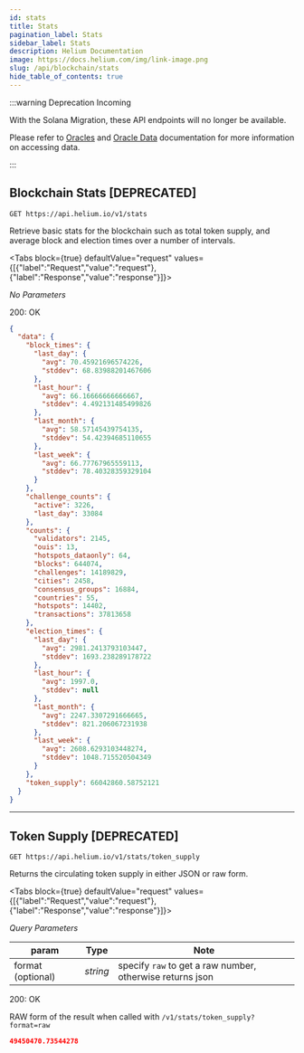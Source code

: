 ```yaml
---
id: stats
title: Stats
pagination_label: Stats
sidebar_label: Stats
description: Helium Documentation
image: https://docs.helium.com/img/link-image.png
slug: /api/blockchain/stats
hide_table_of_contents: true
---
```



:::warning Deprecation Incoming

With the Solana Migration, these API endpoints will no longer be available.

Please refer to [Oracles](/oracles) and [Oracle Data](/oracles/oracle-data) documentation for more
information on accessing data.

:::

## Blockchain Stats [DEPRECATED]

```
GET https://api.helium.io/v1/stats
```

Retrieve basic stats for the blockchain such as total token supply, and average block and election
times over a number of intervals.

<Tabs
  block={true}
  defaultValue="request"
  values={[{"label":"Request","value":"request"},{"label":"Response","value":"response"}]}>
<TabItem value="request">

_No Parameters_

</TabItem>
<TabItem value="response">

200: OK

```json
{
  "data": {
    "block_times": {
      "last_day": {
        "avg": 70.45921696574226,
        "stddev": 68.83988201467606
      },
      "last_hour": {
        "avg": 66.16666666666667,
        "stddev": 4.492131485499826
      },
      "last_month": {
        "avg": 58.57145439754135,
        "stddev": 54.42394685110655
      },
      "last_week": {
        "avg": 66.77767965559113,
        "stddev": 78.40328359329104
      }
    },
    "challenge_counts": {
      "active": 3226,
      "last_day": 33084
    },
    "counts": {
      "validators": 2145,
      "ouis": 13,
      "hotspots_dataonly": 64,
      "blocks": 644074,
      "challenges": 14189829,
      "cities": 2458,
      "consensus_groups": 16884,
      "countries": 55,
      "hotspots": 14402,
      "transactions": 37813658
    },
    "election_times": {
      "last_day": {
        "avg": 2981.2413793103447,
        "stddev": 1693.238289178722
      },
      "last_hour": {
        "avg": 1997.0,
        "stddev": null
      },
      "last_month": {
        "avg": 2247.3307291666665,
        "stddev": 821.206067231938
      },
      "last_week": {
        "avg": 2608.6293103448274,
        "stddev": 1048.715520504349
      }
    },
    "token_supply": 66042860.58752121
  }
}
```

</TabItem>
</Tabs>

---

## Token Supply [DEPRECATED]

```
GET https://api.helium.io/v1/stats/token_supply
```

Returns the circulating token supply in either JSON or raw form.

<Tabs
  block={true}
  defaultValue="request"
  values={[{"label":"Request","value":"request"},{"label":"Response","value":"response"}]}>
<TabItem value="request">

_Query Parameters_

| param             | Type     | Note                                                      |
| ----------------- | -------- | --------------------------------------------------------- |
| format (optional) | _string_ | specify `raw` to get a raw number, otherwise returns json |

</TabItem>
<TabItem value="response">

200: OK

RAW form of the result when called with `/v1/stats/token_supply?format=raw`

```json
49450470.73544278
```

</TabItem>
</Tabs>

